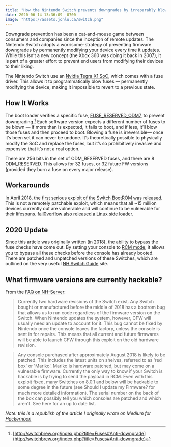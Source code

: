 ```yaml
---
title: "How the Nintendo Switch prevents downgrades by irreparably blowing its own fuses"
date: 2020-06-14 13:36:09 -0700
image: "https://assets.jonlu.ca/switch.png"
---
```


Downgrade prevention has been a cat-and-mouse game between consumers and companies since the inception of remote updates. The Nintendo Switch adopts a worrisome-strategy of preventing firmware downgrades by permanently modifying your device every time it updates. While this isn’t a new concept (the Xbox 360 was doing it back in 2007), it is part of a greater effort to prevent end users from modifying their devices to their liking.

The Nintendo Switch use an [Nvidia Tegra X1 SoC](https://en.wikipedia.org/wiki/Tegra#Tegra_X1), which comes with a fuse driver. This allows it to programmatically blow fuses — permanently modifying the device, making it impossible to revert to a previous state.

<CustomImage file="switch" alt="Nintendo Switch" />

## How It Works

The boot loader verifies a specific fuse, [FUSE_RESERVED_ODM7](http://switchbrew.org/index.php?title=Fuses#FUSE_RESERVED_ODM7), to prevent downgrading.[^1] Each software version expects a different number of fuses to be blown — if more than is expected, it fails to boot, and if less, it’ll blow those fuses and then proceed to boot. Blowing a fuse is irreversible— once it’s been set it can never be undone. It’s theoretically possible to physically modify the SoC and replace the fuses, but it’s so prohibitively invasive and expensive that it’s not a real option.

There are 256 bits in the set of ODM_RESERVED fuses, and there are 8 ODM_RESERVED. This allows for 32 fuses, or 32 future FW versions (provided they burn a fuse on every major release).

<script src="https://gist.github.com/jonluca/0d7ce7da7c84de5163be0b49b3e319cc.js"></script>

## Workarounds

In April 2018, the [first serious exploit of the Switch BootROM was released](https://arstechnica.com/gaming/2018/04/the-unpatchable-exploit-that-makes-every-current-nintendo-switch-hackable/). This is not a remotely patchable exploit, which means that all ~15 million devices currently out are vulnerable and will continue to be vulnerable for their lifespans. [fail0verflow also released a Linux side loader](https://github.com/fail0verflow/shofel2).

## 2020 Update

Since this article was originally written (in 2018), the ability to bypass the fuse checks have come out. By setting your console to [RCM mode](https://switch.homebrew.guide/usingcfw/manualchoiupgrade.html), it allows you to bypass all these checks before the console has already booted. There are patched and unpatched versions of these Switches, which are outlined on the very useful [NH Switch Guide](https://nh-server.github.io/switch-guide/) site.

## What firmware versions are currently hackable?

From the [FAQ on NH-Server](https://nh-server.github.io/switch-guide/faq/):

> Currently two hardware revisions of the Switch exist. Any Switch bought or manufactured before the middle of 2018 has a bootrom bug that allows us to run code regardless of the firmware version on the Switch. When Nintendo updates the system, however, CFW will usually need an update to account for it. This bug cannot be fixed by Nintendo once the console leaves the factory, unless the console is sent in for repairs. This means that all current and future firmwares will be able to launch CFW through this exploit on the old hardware revision.

> Any console purchased after approximately August 2018 is likely to be patched. This includes the latest units on shelves, referred to as 'red box' or 'Mariko'. Mariko is hardware patched, but may come on a vulnerable firmware. Currently the only way to know if your Switch is hackable is by trying to send the payload in RCM. Even with this exploit fixed, many Switches on 8.0.1 and below will be hackable to some degree in the future (see Should I update my Firmware? for much more detailed information). The serial number on the back of the box can possibly tell you which consoles are patched and which aren't. See here for an up to date list.

_Note: this is a republish of the article I originally wrote on Medium for [Hackernoon](https://medium.com/hackernoon/how-the-nintendo-switch-prevents-downgrades-by-irreparably-blowing-its-own-fuses-884bd3b7a8ba)_

[^1]: [http://switchbrew.org/index.php?title=Fuses#Anti-downgrade](http://switchbrew.org/index.php?title=Fuses#Anti-downgrade)
